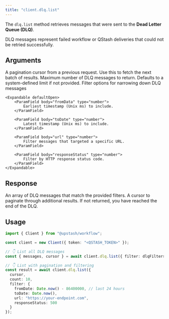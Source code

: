 ```yaml
---
title: "client.dlq.list"
---
```


The `dlq.list` method retrieves messages that were sent to the **Dead Letter Queue (DLQ)**.

DLQ messages represent failed workflow or QStash deliveries that could not be retried successfully.

## Arguments

<ParamField body="cursor" type="string" optional>
    A pagination cursor from a previous request.
    Use this to fetch the next batch of results.
</ParamField>

<ParamField body="count" type="number" optional>
    Maximum number of DLQ messages to return.
    Defaults to a system-defined limit if not provided.
</ParamField>

<ParamField body="filter" type="object" optional>
    Filter options for narrowing down DLQ messages

    <Expandable defaultOpen>
        <ParamField body="fromData" type="number">
            Earliest timestamp (Unix ms) to include.
        </ParamField>

        <ParamField body="toDate" type="number">
            Latest timestamp (Unix ms) to include.
        </ParamField>

        <ParamField body="url" type="number">
            Filter messages that targeted a specific URL.
        </ParamField>

        <ParamField body="responseStatus" type="number">
            Filter by HTTP response status code.
        </ParamField>
    </Expandable>
</ParamField>

## Response

<ResponseField name="messages" type="DLQMessage[]">
    An array of DLQ messages that match the provided filters.
</ResponseField>

<ResponseField name="cursor" type="string">
    A cursor to paginate through additional results.
    If not returned, you have reached the end of the DLQ.
</ResponseField>

## Usage

```ts
import { Client } from "@upstash/workflow";

const client = new Client({ token: "<QSTASH_TOKEN>" });

// 👇 List all DLQ messages
const { messages, cursor } = await client.dlq.list({ filter: dlqFilters });

// 👇 List with pagination and filtering
const result = await client.dlq.list({
  cursor,
  count: 10,
  filter: {
    fromDate: Date.now() - 86400000, // last 24 hours
    toDate: Date.now(),
    url: "https://your-endpoint.com",
    responseStatus: 500
  }
});

```
